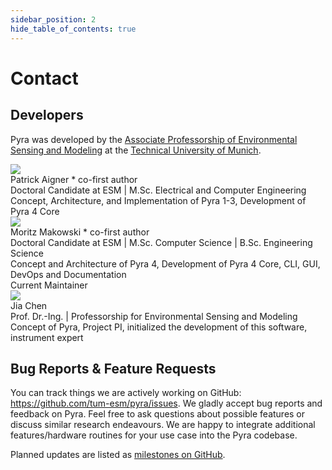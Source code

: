 ```yaml
---
sidebar_position: 2
hide_table_of_contents: true
---
```



# Contact

## Developers

Pyra was developed by the [Associate Professorship of Environmental Sensing and Modeling](https://www.ee.cit.tum.de/en/esm/home/) at the [Technical University of Munich](https://www.tum.de/en/).

<div className="tw-flex tw-flex-col tw-items-center tw-justify-start md:tw-flex-row tw-gap-x-6 tw-gap-y-6 tw-pt-6">
  <img
    src="/img/docs/patrick-profile-image.jpg"
    className="tw-rounded-xl tw-w-48"
  />
  <div className="tw-flex tw-flex-col">
    <div className="tw-text-2xl tw-font-semibold tw-pb-1.5">
      Patrick Aigner <span className='tw-text-sm tw-font-normal'>* co-first author</span>
    </div>
    <div className="tw-text-xs md:tw-text-sm tw-pb-1 md:tw-pb-0">
      Doctoral Candidate at ESM | M.Sc. Electrical and Computer Engineering
    </div>
    <div className="tw-text-sm">
      Concept, Architecture, and Implementation of Pyra 1-3, Development of Pyra 4 Core
    </div>
    <div className="tw-flex tw-flex-row tw-space-x-3 tw-pt-3 tw-h-8">
      <a href="https://www.ee.cit.tum.de/esm/mitarbeiter/patrick-aigner-msc/" target="_blank" title="homepage"><IconWorldWww size={20}/></a>
      <a href="mailto:patrick.aigner@tum.de" target="_blank" title="email"><IconMailFilled size={20}/></a>
      <a href="https://github.com/patrickjaigner" target="_blank" title="github"><IconBrandGithubFilled size={20}/></a>
    </div>
  </div>
</div>

<div className="tw-flex tw-flex-col tw-items-center tw-justify-start md:tw-flex-row tw-gap-x-6 tw-gap-y-6 tw-pt-6">
  <img
    src="/img/docs/moritz-profile-image.jpg"
    className="tw-rounded-xl tw-w-48"
  />
  <div className="tw-flex tw-flex-col">
    <div className="tw-text-2xl tw-font-semibold tw-pb-1.5">
      Moritz Makowski <span className='tw-text-sm tw-font-normal'>* co-first author</span>
    </div>
    <div className="tw-text-xs md:tw-text-sm tw-pb-1 md:tw-pb-0">
      Doctoral Candidate at ESM | M.Sc. Computer Science | B.Sc. Engineering Science
    </div>
    <div className="tw-text-sm tw-pb-1 md:tw-pb-0">
      Concept and Architecture of Pyra 4, Development of Pyra 4 Core, CLI, GUI, DevOps and Documentation
    </div>
    <div className="tw-text-sm tw-font-semibold">
      Current Maintainer
    </div>
    <div className="tw-flex tw-flex-row tw-space-x-3 tw-pt-3 tw-h-8">
      <a href="https://www.ee.cit.tum.de/esm/mitarbeiter/moritz-makowski-msc/" target="_blank" title="homepage"><IconWorldWww size={20}/></a>
      <a href="mailto:moritz.makowski@tum.de" target="_blank" title="email"><IconMailFilled size={20}/></a>
      <a href="https://github.com/dostuffthatmatters" target="_blank" title="github"><IconBrandGithubFilled size={20}/></a>
    </div>
  </div>
</div>

<div className="tw-flex tw-flex-col tw-items-center tw-justify-start md:tw-flex-row tw-gap-x-6 tw-gap-y-6 tw-pt-6">
  <img
    src="/img/docs/jia-profile-image.jpg"
    className="tw-rounded-xl tw-w-48"
  />
  <div className="tw-flex tw-flex-col">
    <div className="tw-text-2xl tw-font-semibold tw-pb-1.5">
      Jia Chen
    </div>
    <div className="tw-text-xs md:tw-text-sm tw-pb-1 md:tw-pb-0">
      Prof. Dr.-Ing. | Professorship for Environmental Sensing and Modeling
    </div>
    <div className="tw-text-sm">
      Concept of Pyra, Project PI, initialized the development of this software, instrument expert
    </div>
    <div className="tw-flex tw-flex-row tw-space-x-3 tw-pt-3 tw-h-8">
      <a href="https://www.ee.cit.tum.de/esm/mitarbeiter/prof-jia-chen/" target="_blank" title="homepage"><IconWorldWww size={20}/></a>
      <a href="mailto:jia.chen@tum.de" target="_blank" title="email"><IconMailFilled size={20}/></a>
    </div>
  </div>
</div>

## Bug Reports & Feature Requests

You can track things we are actively working on GitHub: https://github.com/tum-esm/pyra/issues. We gladly accept bug
reports and feedback on Pyra. Feel free to ask questions about possible features or discuss similar research endeavours.
We are happy to integrate additional features/hardware routines for your use case into the Pyra codebase.

Planned updates are listed as [milestones on GitHub](https://github.com/tum-esm/pyra/milestones).
